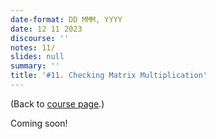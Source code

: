 ```yaml
---
date-format: DD MMM, YYYY
date: 12 11 2023
discourse: ''
notes: 11/
slides: null
summary: ''
title: '#11. Checking Matrix Multiplication'
---
```


(Back to [course page](../).)

Coming soon!
